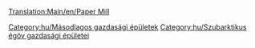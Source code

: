 [[Translation:Main/en/Paper Mill]]{{en/-}}
{{hu/Gazdasági épületek|kép=Papermill.png
|név=Papírgyár
|klíma=[[Main/en/Éghajlatok/Hu#Szubarktikus|Szubarktikus]]
|elfogad=[[Main/hu/Fa|fát]]
|előállít=[[Main/hu/Papír|papírt]]
|megjegyzés=más éghajlaton nem található
}}

{{hu/Navbox Gazdasági épületek}}

[[Category:hu/Másodlagos gazdasági épületek]]
[[Category:hu/Szubarktikus égöv gazdasági épületei]]
